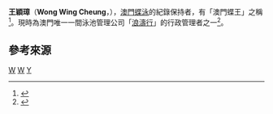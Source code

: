'''王穎璋'''（'''Wong Wing Cheung'''，{{bd|1984年|8月18日|catIdx=Wong}}），[[澳門|澳門]][[蝶泳|蝶泳]]的紀錄保持者，有「澳門蝶王」之稱<ref>{{cite news |title=第13屆世界游泳錦標賽–16 |url=https://anmacau.wordpress.com/2009/08/03/ |agency=中國澳門游泳總會 |date=2009-08-03 |accessdate=2018-11-08 |archive-date=2018-11-08 |archive-url=https://web.archive.org/web/20181108184448/https://anmacau.wordpress.com/2009/08/03/ |dead-url=no }}</ref>。現時為澳門唯一一間泳池管理公司「[[浪濤行|浪濤行]]」的行政管理者之一<ref>{{cite news |title=“浪濤行”有不良記錄 竟屢獲判給? |url=http://www.mastvnet.com/news/Macao/2018-08-22/178223.html |agency=澳亞衛視 |date=2018-08-22 |accessdate=2018-11-08 |archive-date=2018-11-08 |archive-url=https://web.archive.org/web/20181108184411/http://www.mastvnet.com/news/Macao/2018-08-22/178223.html |dead-url=no }}</ref>。

==參考來源==
{{reflist}}

{{China-sport-bio-stub}}

[[Category:澳門游泳運動員|W]]
[[Category:澳門傑出運動員|W]]
[[Category:王姓|Y]]